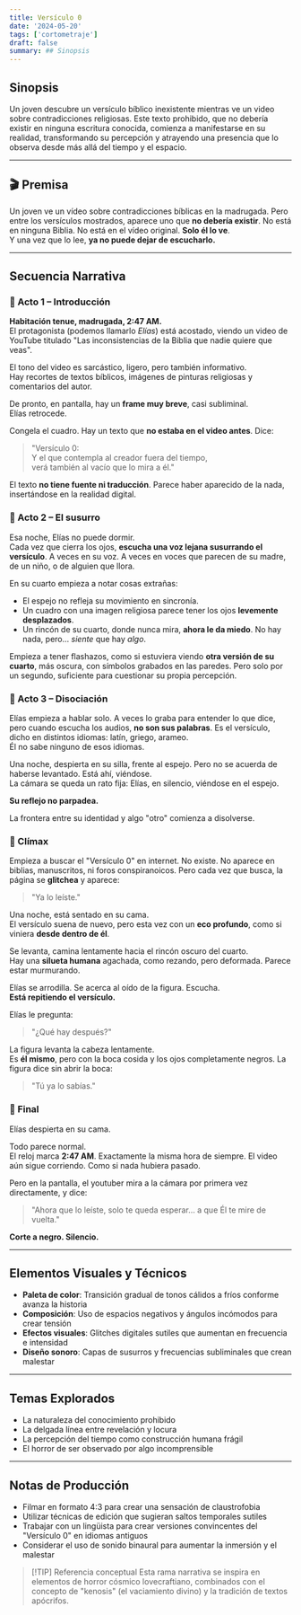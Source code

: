 ```yaml
---
title: Versículo 0
date: '2024-05-20'
tags: ['cortometraje']
draft: false
summary: ## Sinopsis
---
```


## Sinopsis

Un joven descubre un versículo bíblico inexistente mientras ve un video sobre contradicciones religiosas. Este texto prohibido, que no debería existir en ninguna escritura conocida, comienza a manifestarse en su realidad, transformando su percepción y atrayendo una presencia que lo observa desde más allá del tiempo y el espacio.


---

## 🎬 Premisa

Un joven ve un vídeo sobre contradicciones bíblicas en la madrugada. Pero entre los versículos mostrados, aparece uno que **no debería existir**. No está en ninguna Biblia. No está en el vídeo original. **Solo él lo ve**.  
Y una vez que lo lee, **ya no puede dejar de escucharlo.**

---

## Secuencia Narrativa

### 🔹 Acto 1 – Introducción

**Habitación tenue, madrugada, 2:47 AM.**  
El protagonista (podemos llamarlo _Elías_) está acostado, viendo un video de YouTube titulado "Las inconsistencias de la Biblia que nadie quiere que veas".

El tono del video es sarcástico, ligero, pero también informativo.  
Hay recortes de textos bíblicos, imágenes de pinturas religiosas y comentarios del autor.

De pronto, en pantalla, hay un **frame muy breve**, casi subliminal.  
Elías retrocede.

Congela el cuadro. Hay un texto que **no estaba en el video antes**. Dice:

> "Versículo 0:  
> Y el que contempla al creador fuera del tiempo,  
> verá también al vacío que lo mira a él."

El texto **no tiene fuente ni traducción**. Parece haber aparecido de la nada, insertándose en la realidad digital.

### 🔹 Acto 2 – El susurro

Esa noche, Elías no puede dormir.  
Cada vez que cierra los ojos, **escucha una voz lejana susurrando el versículo**. A veces en su voz. A veces en voces que parecen de su madre, de un niño, o de alguien que llora.

En su cuarto empieza a notar cosas extrañas:

- El espejo no refleja su movimiento en sincronía.
- Un cuadro con una imagen religiosa parece tener los ojos **levemente desplazados**.
- Un rincón de su cuarto, donde nunca mira, **ahora le da miedo**. No hay nada, pero... _siente_ que hay _algo_.

Empieza a tener flashazos, como si estuviera viendo **otra versión de su cuarto**, más oscura, con símbolos grabados en las paredes. Pero solo por un segundo, suficiente para cuestionar su propia percepción.

### 🔹 Acto 3 – Disociación

Elías empieza a hablar solo. A veces lo graba para entender lo que dice, pero cuando escucha los audios, **no son sus palabras**. Es el versículo, dicho en distintos idiomas: latín, griego, arameo.  
Él no sabe ninguno de esos idiomas.

Una noche, despierta en su silla, frente al espejo. Pero no se acuerda de haberse levantado. Está ahí, viéndose.  
La cámara se queda un rato fija: Elías, en silencio, viéndose en el espejo.

**Su reflejo no parpadea.**

La frontera entre su identidad y algo "otro" comienza a disolverse.

### 🔹 Clímax

Empieza a buscar el "Versículo 0" en internet. No existe. No aparece en biblias, manuscritos, ni foros conspiranoicos. Pero cada vez que busca, la página se **glitchea** y aparece:

> "Ya lo leíste."

Una noche, está sentado en su cama.  
El versículo suena de nuevo, pero esta vez con un **eco profundo**, como si viniera **desde dentro de él**.

Se levanta, camina lentamente hacia el rincón oscuro del cuarto.  
Hay una **silueta humana** agachada, como rezando, pero deformada. Parece estar murmurando.

Elías se arrodilla. Se acerca al oído de la figura. Escucha.  
**Está repitiendo el versículo.**

Elías le pregunta:

> "¿Qué hay después?"

La figura levanta la cabeza lentamente.  
Es **él mismo**, pero con la boca cosida y los ojos completamente negros. La figura dice sin abrir la boca:

> "Tú ya lo sabías."

### 🖤 Final

Elías despierta en su cama.

Todo parece normal.  
El reloj marca **2:47 AM**. Exactamente la misma hora de siempre. El video aún sigue corriendo. Como si nada hubiera pasado.

Pero en la pantalla, el youtuber mira a la cámara por primera vez directamente, y dice:

> "Ahora que lo leíste, solo te queda esperar… a que Él te mire de vuelta."

**Corte a negro. Silencio.**

---

## Elementos Visuales y Técnicos

- **Paleta de color**: Transición gradual de tonos cálidos a fríos conforme avanza la historia
- **Composición**: Uso de espacios negativos y ángulos incómodos para crear tensión
- **Efectos visuales**: Glitches digitales sutiles que aumentan en frecuencia e intensidad
- **Diseño sonoro**: Capas de susurros y frecuencias subliminales que crean malestar

---

## Temas Explorados

- La naturaleza del conocimiento prohibido
- La delgada línea entre revelación y locura
- La percepción del tiempo como construcción humana frágil
- El horror de ser observado por algo incomprensible

---

## Notas de Producción

- Filmar en formato 4:3 para crear una sensación de claustrofobia
- Utilizar técnicas de edición que sugieran saltos temporales sutiles
- Trabajar con un lingüista para crear versiones convincentes del "Versículo 0" en idiomas antiguos
- Considerar el uso de sonido binaural para aumentar la inmersión y el malestar

> [!TIP] Referencia conceptual
> Esta rama narrativa se inspira en elementos de horror cósmico lovecraftiano, combinados con el concepto de "kenosis" (el vaciamiento divino) y la tradición de textos apócrifos.